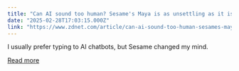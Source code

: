 ```yaml
---
title: "Can AI sound too human? Sesame's Maya is as unsettling as it is amazing - try it for free"
date: "2025-02-28T17:03:15.000Z"
link: "https://www.zdnet.com/article/can-ai-sound-too-human-sesames-maya-is-as-unsettling-as-it-is-amazing-try-it-for-free/"
---
```


I usually prefer typing to AI chatbots, but Sesame changed my mind.

[Read more](https://www.zdnet.com/article/can-ai-sound-too-human-sesames-maya-is-as-unsettling-as-it-is-amazing-try-it-for-free/)
